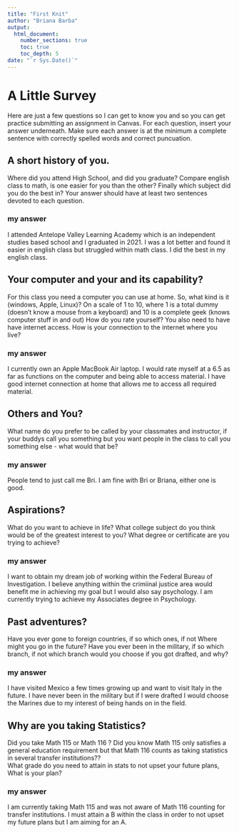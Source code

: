 ```yaml
---
title: "First Knit"
author: "Briana Barba"
output: 
  html_document:
    number_sections: true
    toc: true
    toc_depth: 5
date: "`r Sys.Date()`"   
---
```


# A Little Survey

Here are just a few questions so I can get to know you and so you can get practice submitting an assignment in Canvas.  For each question, insert your answer underneath. Make sure each answer is at the minimum a complete sentence with correctly spelled words and correct puncuation. 

## A short history of you.  
Where did you attend High School, and did you graduate? Compare english class to math, is one easier for you than the other? Finally which subject did you do the best in? Your answer should have at least two sentences devoted to each question.  
  
### my answer     
I attended Antelope Valley Learning Academy which is an independent studies based school and I graduated in 2021. I was a lot better and found it easier in english class but struggled within math class. I did the best in my english class.    

     


## Your computer and your and its capability?  
 For this class  you need a computer you can use at home.  So, what kind is it (windows, Apple, Linux)?  On a scale of 1 to 10, where 1 is a total dummy (doesn't know a mouse from a keyboard) and 10 is a complete geek (knows computer stuff in and out) How do you rate yourself?  You also need to have have internet access. How is your connection to the internet where you live?

### my answer   
I currently own an Apple MacBook Air laptop. I would rate myself at a 6.5 as far as functions on the computer and being able to access material. I have good internet connection at home that allows me to access all required material. 
   

## Others and You?   
What name do you prefer to be called by your classmates and instructor, if your buddys call you something but you want people in the class to call you something else - what would that be? 

### my answer     
People tend to just call me Bri. I am fine with Bri or Briana, either one is good.   
   
 




## Aspirations?   
What do you want to achieve in life?  What college subject do you think would be of the greatest interest to you? What degree or certificate are you trying to achieve?

### my answer     
I want to obtain my dream job of working within the Federal Bureau of Investigation. I believe anything within the crimiinal justice area would benefit me in achieving my goal but I would also say psychology. I am currently trying to achieve my Associates degree in Psychology.
   
 




## Past adventures?  
Have you ever gone to foreign countries, if so which ones, if not Where might you go in the future?  Have you ever been in the military, if so which branch, if not which branch would you choose if you got drafted, and why?

### my answer     
I have visited Mexico a few times growing up and want to visit Italy in the future. I have never been in the military but if I were drafted I would choose the Marines due to my interest of being hands on in the field. 
   
  




## Why are you taking Statistics?  
Did you take Math 115 or Math 116 ?  Did you know Math 115 only satisfies a general education requirement but that Math 116 counts as taking statistics in several transfer institutions??  
What grade do you need to attain in stats to not upset your future plans, What is your plan?  
 

### my answer     
I am currently taking Math 115 and was not aware of Math 116 counting for transfer institutions. I must attain a B within the class in order to not upset my future plans but I am aiming for an A.   
   
 






  




